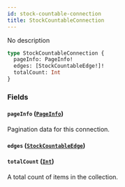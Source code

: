 ```yaml
---
id: stock-countable-connection
title: StockCountableConnection
---
```



No description

```graphql
type StockCountableConnection {
  pageInfo: PageInfo!
  edges: [StockCountableEdge!]!
  totalCount: Int
}
```


### Fields

#### `pageInfo` ([`PageInfo`](../../../developer/api-reference/objects/page-info))

Pagination data for this connection.


#### `edges` ([`StockCountableEdge`](../../../developer/api-reference/objects/stock-countable-edge))




#### `totalCount` ([`Int`](../../../developer/api-reference/scalars/int))

A total count of items in the collection.




